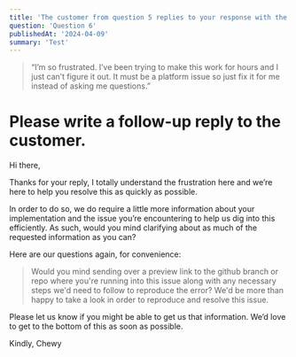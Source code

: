 ```yaml
---
title: 'The customer from question 5 replies to your response with the below:'
question: 'Question 6'
publishedAt: '2024-04-09'
summary: 'Test'
---
```


> “I’m so frustrated. I’ve been trying to make this work for hours and I just can’t figure it out. It must be a platform issue so just fix it for me instead of asking me questions.”

# Please write a follow-up reply to the customer.

Hi there,

Thanks for your reply, I totally understand the frustration here and we’re here to help you resolve this as quickly as possible.

In order to do so, we do require a little more information about your implementation and the issue you’re encountering to help us dig into this efficiently. As such, would you mind clarifying about as much of the requested information as you can?

Here are our questions again, for convenience:
> Would you mind sending over a preview link to the github branch or repo where you're running into this issue along with any necessary steps we'd need to follow to reproduce the error? We'd be more than happy to take a look in order to reproduce and resolve this issue.

Please let us know if you might be able to get us that information. We’d love to get to the bottom of this as soon as possible.

Kindly,
Chewy

